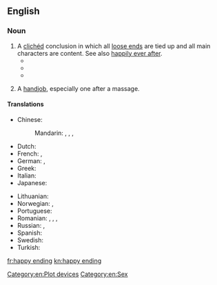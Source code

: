 ==English==

===Noun===
{{en-noun}}

# A [[clichéd]] conclusion in which all [[loose end]]s are tied up and all main characters are content. See also [[happily ever after]].
#* {{quote-book
|year=1930
|title=The Conquest of Happiness
|first=Bertrand
|last=Russell
|authorlink=Bertrand Russell
|passage=Life is not to be conceived on the analogy of a melodrama in which the hero and heroine go through incredible misfortunes for which they are compensated by a '''happy ending'''.
}}
#* {{quote-video
|date=1957-07-06
|title={{w|What's Opera, Doc?}}
|people=Mel Blanc
|role=Bugs Bunny
|passage=Well, what did you expect in an opera? A '''happy ending'''?
}}
#* {{quote-song
|year=1987
|title=Storybook Love
|composer={{w|Willy DeVille}}
|passage=And she said: / "Don't you know that storybook loves, / Always have a '''happy ending'''."
}}
# {{lb|en|vulgar|slang|used euphemistically}} A [[handjob]], especially one after a massage.

====Translations====
{{trans-top|happy end}}
* Chinese:
*: Mandarin: {{t+|cmn|大團圓|sc=Hani}}, {{t+|cmn|大团圆|tr=dàtuányuán|sc=Hani}}, {{t|cmn|大團圓結局|sc=Hani}}, {{t|cmn|大团圆结局|tr=dàtuányuán jiéjú|sc=Hani}}
* Dutch: {{t|nl|blijeinde|n}}
* French: {{t|fr|fin heureuse|f}}, {{t+|fr|happy end|m}}
* German: {{t+|de|Happy End|n}}, {{t|de|glückliches Ende|n}}
* Greek: {{t+|el|χάπι εντ|n}}
* Italian: {{t|it|lieto fine|m}}
* Japanese: {{t|ja|ハッピーエンド|tr=happīendo}}
{{trans-mid}}
* Lithuanian: {{t|lt|laiminga pabaiga|f}}
* Norwegian: {{t|no|lykkelig slutt|m}}, {{t|no|happy ending|m}}
* Portuguese: {{t|pt|final feliz|m}}
* Romanian: {{t|ro|final norocos|n}}, {{t|ro|final fericit|n}}, {{t|ro|final reușit|n}}, {{t|ro|sfârșit fericit|n}}
* Russian: {{t|ru|счастли́вый коне́ц|m}}, {{t+|ru|хэ́ппи-э́нд|m}}
* Spanish: {{t|es|final feliz|m}}
* Swedish: {{t|sv|lyckligt slut|n}}
* Turkish: {{t|tr|mutlu son}}
{{trans-bottom}}

[[Category:en:Plot devices]]
[[Category:en:Sex]]

[[fr:happy ending]]
[[kn:happy ending]]